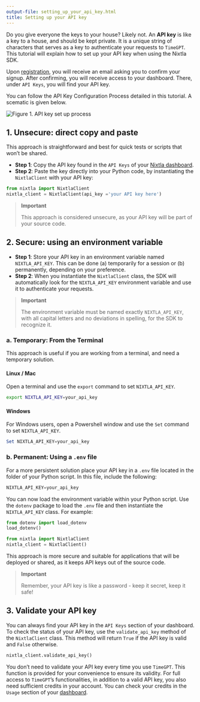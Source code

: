 ```yaml
---
output-file: setting_up_your_api_key.html
title: Setting up your API key
---
```



Do you give everyone the keys to your house? Likely not. An **API key**
is like a key to a house, and should be kept private. It is a unique
string of characters that serves as a key to authenticate your requests
to `TimeGPT`. This tutorial will explain how to set up your API key when
using the Nixtla SDK.

Upon [registration](https://dashboard.nixtla.io/), you will receive an
email asking you to confirm your signup. After confirming, you will
receive access to your dashboard. There, under `API Keys`, you will find
your API key.

You can follow the API Key Configuration Process detailed in this
tutorial. A scematic is given below.

<img src="https://github.com/Nixtla/nixtla/blob/main/nbs/img/api_key_process.png?raw=true" alt="Figure 1. API key set up process">

## 1. Unsecure: direct copy and paste

This approach is straightforward and best for quick tests or scripts
that won’t be shared.

-   **Step 1**: Copy the API key found in the `API Keys` of your [Nixtla
    dashboard]((https://dashboard.nixtla.io/)).
-   **Step 2**: Paste the key directly into your Python code, by
    instantiating the `NixtlaClient` with your API key:

```python
from nixtla import NixtlaClient 
nixtla_client = NixtlaClient(api_key ='your API key here')
```

> **Important**
>
> This approach is considered unsecure, as your API key will be part of
> your source code.

## 2. Secure: using an environment variable

-   **Step 1**: Store your API key in an environment variable named
    `NIXTLA_API_KEY`. This can be done (a) temporarily for a session
    or (b) permanently, depending on your preference.
-   **Step 2**: When you instantiate the `NixtlaClient` class, the SDK
    will automatically look for the `NIXTLA_API_KEY` environment
    variable and use it to authenticate your requests.

> **Important**
>
> The environment variable must be named exactly `NIXTLA_API_KEY`, with
> all capital letters and no deviations in spelling, for the SDK to
> recognize it.

### a. Temporary: From the Terminal

This approach is useful if you are working from a terminal, and need a
temporary solution.

#### Linux / Mac

Open a terminal and use the `export` command to set `NIXTLA_API_KEY`.

```bash
export NIXTLA_API_KEY=your_api_key
```

#### Windows

For Windows users, open a Powershell window and use the `Set` command to
set `NIXTLA_API_KEY`.

```powershell
Set NIXTLA_API_KEY=your_api_key
```

### b. Permanent: Using a `.env` file

For a more persistent solution place your API key in a `.env` file
located in the folder of your Python script. In this file, include the
following:

```python
NIXTLA_API_KEY=your_api_key
```

You can now load the environment variable within your Python script. Use
the `dotenv` package to load the `.env` file and then instantiate the
`NIXTLA_API_KEY` class. For example:

```python
from dotenv import load_dotenv
load_dotenv()

from nixtla import NixtlaClient
nixtla_client = NixtlaClient()
```

This approach is more secure and suitable for applications that will be
deployed or shared, as it keeps API keys out of the source code.

> **Important**
>
> Remember, your API key is like a password - keep it secret, keep it
> safe!

## 3. Validate your API key

You can always find your API key in the `API Keys` section of your
dashboard. To check the status of your API key, use the
`validate_api_key` method of the `NixtlaClient` class. This method will
return `True` if the API key is valid and `False` otherwise.

```python
nixtla_client.validate_api_key()
```

You don’t need to validate your API key every time you use `TimeGPT`.
This function is provided for your convenience to ensure its validity.
For full access to `TimeGPT`’s functionalities, in addition to a valid
API key, you also need sufficient credits in your account. You can check
your credits in the `Usage` section of your
[dashboard]((https://dashboard.nixtla.io/)).


